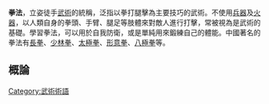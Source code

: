 '''拳法'''，立姿徒手[[武術|武術]]的統稱，泛指以拳打腿擊為主要技巧的武術。不使用[[兵器|兵器]]及[[火器|火器]]，以人類自身的拳頭、手臂、腿足等肢體來對敵人進行打擊，常被視為是武術的基礎。學習拳法，可以用於自我防衛，或是單純用來鍛練自己的體能。中國著名的拳法有[[長拳|長拳]]、[[少林拳|少林拳]]、[[太極拳|太極拳]]、[[形意拳|形意拳]]、[[八極拳|八極拳]]等。

==概論==
{{武術小作品}}
[[Category:武術術語|Category:武術術語]]